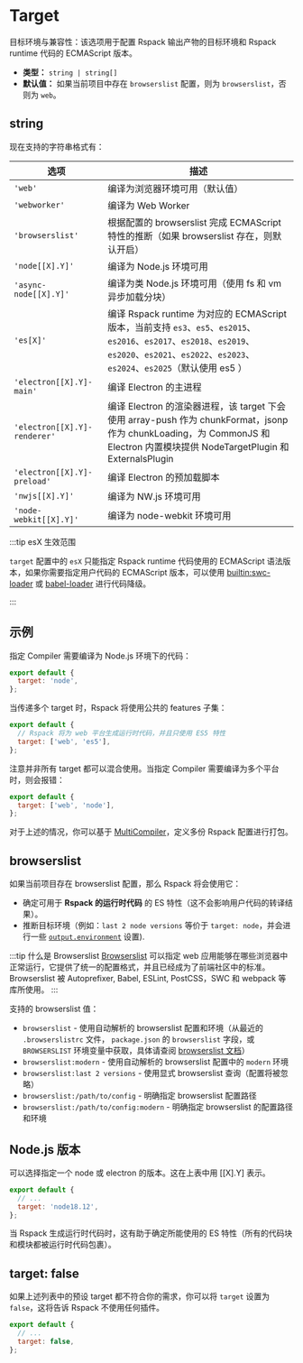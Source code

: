 
<WebpackLicense from="https://webpack.js.org/configuration/target/" />

# Target

目标环境与兼容性：该选项用于配置 Rspack 输出产物的目标环境和 Rspack runtime 代码的 ECMAScript 版本。

- **类型：** `string | string[]`
- **默认值：** 如果当前项目中存在 `browserslist` 配置，则为 `browserslist`，否则为 `web`。

## string

现在支持的字符串格式有：

| 选项                         | 描述                                                                                                                                                                                               |
| ---------------------------- | -------------------------------------------------------------------------------------------------------------------------------------------------------------------------------------------------- |
| `'web'`                      | 编译为浏览器环境可用（默认值）                                                                                                                                                                     |
| `'webworker'`                | 编译为 Web Worker                                                                                                                                                                                  |
| `'browserslist'`             | 根据配置的 browserslist 完成 ECMAScript 特性的推断（如果 browserslist 存在，则默认开启）                                                                                                           |
| `'node[[X].Y]'`              | 编译为 Node.js 环境可用                                                                                                                                                                            |
| `'async-node[[X].Y]'`        | 编译为类 Node.js 环境可用（使用 fs 和 vm 异步加载分块）                                                                                                                                            |
| `'es[X]'`                    | 编译 Rspack runtime 为对应的 ECMAScript 版本，当前支持 `es3`、`es5`、`es2015`、`es2016`、`es2017`、`es2018`、`es2019`、`es2020`、`es2021`、`es2022`、`es2023`、`es2024`、`es2025`（默认使用 es5 ） |
| `'electron[[X].Y]-main'`     | 编译 Electron 的主进程                                                                                                                                                                             |
| `'electron[[X].Y]-renderer'` | 编译 Electron 的渲染器进程，该 target 下会使用 array-push 作为 chunkFormat，jsonp 作为 chunkLoading，为 CommonJS 和 Electron 内置模块提供 NodeTargetPlugin 和 ExternalsPlugin                      |
| `'electron[[X].Y]-preload'`  | 编译 Electron 的预加载脚本                                                                                                                                                                         |
| `'nwjs[[X].Y]'`              | 编译为 NW.js 环境可用                                                                                                                                                                              |
| `'node-webkit[[X].Y]'`       | 编译为 node-webkit 环境可用                                                                                                                                                                        |

:::tip esX 生效范围

`target` 配置中的 `esX` 只能指定 Rspack runtime 代码使用的 ECMAScript 语法版本，如果你需要指定用户代码的 ECMAScript 版本，可以使用 [builtin:swc-loader](/guide/features/builtin-swc-loader) 或 [babel-loader](https://www.npmjs.com/package/babel-loader) 进行代码降级。

:::

## 示例

指定 Compiler 需要编译为 Node.js 环境下的代码：

```js title="rspack.config.mjs"
export default {
  target: 'node',
};
```

当传递多个 target 时，Rspack 将使用公共的 features 子集：

```js title="rspack.config.mjs"
export default {
  // Rspack 将为 web 平台生成运行时代码，并且只使用 ES5 特性
  target: ['web', 'es5'],
};
```

注意并非所有 target 都可以混合使用。当指定 Compiler 需要编译为多个平台时，则会报错：

```js title="rspack.config.mjs"
export default {
  target: ['web', 'node'],
};
```

对于上述的情况，你可以基于 [MultiCompiler](/api/javascript-api/index#multicompiler)，定义多份 Rspack 配置进行打包。

## browserslist

如果当前项目存在 browserslist 配置，那么 Rspack 将会使用它：

- 确定可用于 **Rspack 的运行时代码** 的 ES 特性（这不会影响用户代码的转译结果）。
- 推断目标环境（例如：`last 2 node versions` 等价于 `target: node`，并会进行一些 [`output.environment`](/config/output#outputenvironment) 设置).

:::tip 什么是 Browserslist
[Browserslist](https://browsersl.ist/) 可以指定 web 应用能够在哪些浏览器中正常运行，它提供了统一的配置格式，并且已经成为了前端社区中的标准。Browserslist 被 Autoprefixer, Babel, ESLint, PostCSS，SWC 和 webpack 等库所使用。
:::

支持的 browserslist 值：

- `browserslist` - 使用自动解析的 browserslist 配置和环境（从最近的 `.browserslistrc` 文件， `package.json` 的 `browserslist` 字段，或 `BROWSERSLIST` 环境变量中获取，具体请查阅 [browserslist 文档](https://github.com/browserslist/browserslist#queries)）
- `browserslist:modern` - 使用自动解析的 browserslist 配置中的 `modern` 环境
- `browserslist:last 2 versions` - 使用显式 browserslist 查询（配置将被忽略）
- `browserslist:/path/to/config` - 明确指定 browserslist 配置路径
- `browserslist:/path/to/config:modern` - 明确指定 browserslist 的配置路径和环境

## Node.js 版本

可以选择指定一个 node 或 electron 的版本。这在上表中用 [[X].Y] 表示。

```js title="rspack.config.mjs"
export default {
  // ...
  target: 'node18.12',
};
```

当 Rspack 生成运行时代码时，这有助于确定所能使用的 ES 特性（所有的代码块和模块都被运行时代码包裹）。

## target: false

如果上述列表中的预设 target 都不符合你的需求，你可以将 `target` 设置为 `false`，这将告诉 Rspack 不使用任何插件。

```js title="rspack.config.mjs"
export default {
  // ...
  target: false,
};
```
